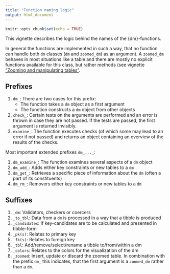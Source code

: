 ```yaml
---
title: "Function naming logic"
output: html_document
---
```


```r
knitr::opts_chunk$set(echo = TRUE)
```

This vignette describes the logic behind the names of the {dm}-functions.

In general the functions are implemented in such a way, that no function can handle both `dm` classes (`dm` and `zoomed_dm`) as an argument.
A `zoomed_dm` behaves in most situations like a table and there are mostly no explicit functions available for this class, but rather methods (see vignette ["Zooming and manipulating tables"]().
<!-- FIXME: Vignette needs to be reviewed and integrated (https://github.com/krlmlr/dm/issues/185) -->

## Prefixes

1. `dm_`: There are two cases for this prefix:
    - The function takes a `dm` object as a first argument
    - The function constructs a `dm` object from other objects
1. `check_`: Certain tests on the arguments are performed and an error is thrown in case they are not passed. If the tests are passed, the first argument is returned invisibly.
1. `examine_`: The function executes checks (of which some may lead to an error if not passed) and returns an object containing an overview of the results of the checks. 
    
Most important extended prefixes `dm_..._`:

1. `dm_examine_`: The function examines several aspects of a `dm` object
1. `dm_add_`: Adds either key constraints or new tables to a `dm`
1. `dm_get_`: Retrieves a specific piece of information about the `dm` (often a part of its constituents)
1. `dm_rm_`: Removers either key constraints or new tables to a `dm`

## Suffixes

1. `_dm`: Validators, checkers or coercers
1. `_to_tbl`: Data from a `dm` is processed in a way that a tibble is produced
1. `_candidates`: If key-candidates are to be calculated and presented in tibble-form
1. `_pk(s)`: Relates to primary key
1. `_fk(s)`: Relates to foreign key
1. `_tbl`: Add/remove/select/rename a tibble to/from/within a dm
1. `_colors`: Relates to the colors for the visualization of the dm
1. `_zoomed`: Insert, update or discard the zoomed table. In combination with the prefix `dm_` this indicates, that the first argument is a `zoomed_dm` rather than a `dm`.
